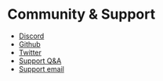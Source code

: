 # Community & Support

- [Discord](https://discord.gg/sequence)
- [Github](https://github.com/0xsequence)
- [Twitter](https://twitter.com/0xsequence)
- [Support Q&A](https://support.sequence.xyz)
- [Support email](mailto:hello@horizon.io)

